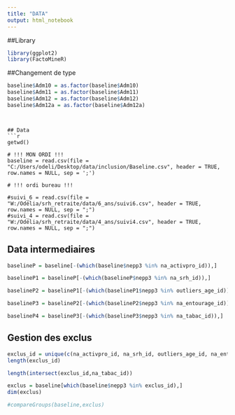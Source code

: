 ---
title: "DATA"
output: html_notebook
---
##Library
```{r}
library(ggplot2)
library(FactoMineR)
```

##Changement de type

```{r}
baseline$Adm10 = as.factor(baseline$Adm10)
baseline$Adm11 = as.factor(baseline$Adm11)
baseline$Adm12 = as.factor(baseline$Adm12)
baseline$Adm12a = as.factor(baseline$Adm12a)
```
```


## Data
```{r}
getwd()

# !!! MON ORDI !!!
baseline = read.csv(file = "C:/Users/odeli/Desktop/data/inclusion/Baseline.csv", header = TRUE, row.names = NULL, sep = ';')

# !!! ordi bureau !!!

#suivi_6 = read.csv(file = "W:/Odélia/srh_retraite/data/6_ans/suivi6.csv", header = TRUE, row.names = NULL, sep = ";")
#suivi_4 = read.csv(file = "W:/Odélia/srh_retraite/data/4_ans/suivi4.csv", header = TRUE, row.names = NULL, sep = ";")
```



## Data intermediaires

```{r}
baselineP = baseline[-(which(baseline$nepp3 %in% na_activpro_id)),]

baselineP1 = baselineP[-(which(baselineP$nepp3 %in% na_srh_id)),]

baselineP2 = baselineP1[-(which(baselineP1$nepp3 %in% outliers_age_id)),]

baselineP3 = baselineP2[-(which(baselineP2$nepp3 %in% na_entourage_id)),]

baselineP4 = baselineP3[-(which(baselineP3$nepp3 %in% na_tabac_id)),]
```

## Gestion des exclus

```{r}
exclus_id = unique(c(na_activpro_id, na_srh_id, outliers_age_id, na_entourage_id, na_tabac_id))
length(exclus_id)
```
```{r}
length(intersect(exclus_id,na_tabac_id))
```

```{r}
exclus = baseline[which(baseline$nepp3 %in% exclus_id),]
dim(exclus)
```
```{r}
#compareGroups(baseline,exclus)
```

